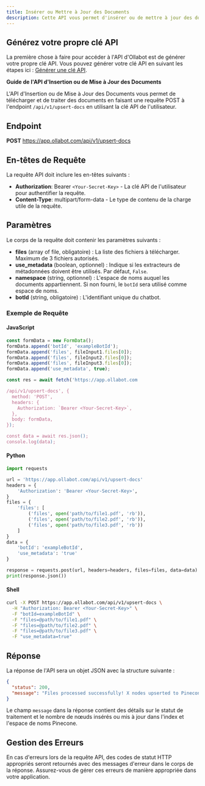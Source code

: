 ```yaml
---
title: Insérer ou Mettre à Jour des Documents
description: Cette API vous permet d'insérer ou de mettre à jour des documents dans l'espace de noms d'un chatbot spécifique.
---
```


## Générez votre propre clé API

La première chose à faire pour accéder à l'API d'Ollabot est de générer votre propre clé API. Vous pouvez générer votre clé API en suivant les étapes ici : [Générer une clé API](https://app.ollabot.com/docs/api).

**Guide de l'API d'Insertion ou de Mise à Jour des Documents**

L'API d'Insertion ou de Mise à Jour des Documents vous permet de télécharger et de traiter des documents en faisant une requête POST à l'endpoint `/api/v1/upsert-docs` en utilisant la clé API de l'utilisateur.

## Endpoint

**POST** https://app.ollabot.com/api/v1/upsert-docs

## En-têtes de Requête

La requête API doit inclure les en-têtes suivants :

- **Authorization**: Bearer `<Your-Secret-Key>` - La clé API de l'utilisateur pour authentifier la requête.
- **Content-Type**: multipart/form-data - Le type de contenu de la charge utile de la requête.

## Paramètres

Le corps de la requête doit contenir les paramètres suivants :

- **files** (array of file, obligatoire) : La liste des fichiers à télécharger. Maximum de 3 fichiers autorisés.
- **use_metadata** (boolean, optionnel) : Indique si les extracteurs de métadonnées doivent être utilisés. Par défaut, `False`.
- **namespace** (string, optionnel) : L'espace de noms auquel les documents appartiennent. Si non fourni, le `botId` sera utilisé comme espace de noms.
- **botId** (string, obligatoire) : L'identifiant unique du chatbot.

### Exemple de Requête

#### JavaScript

```javascript
const formData = new FormData();
formData.append('botId', 'exampleBotId');
formData.append('files', fileInput1.files[0]);
formData.append('files', fileInput2.files[0]);
formData.append('files', fileInput3.files[0]);
formData.append('use_metadata', true);

const res = await fetch('https://app.ollabot.com

/api/v1/upsert-docs', {
  method: 'POST',
  headers: {
    Authorization: `Bearer <Your-Secret-Key>`,
  },
  body: formData,
});

const data = await res.json();
console.log(data);
```

#### Python

```python
import requests

url = 'https://app.ollabot.com/api/v1/upsert-docs'
headers = {
    'Authorization': 'Bearer <Your-Secret-Key>',
}
files = {
    'files': [
        ('files', open('path/to/file1.pdf', 'rb')),
        ('files', open('path/to/file2.pdf', 'rb')),
        ('files', open('path/to/file3.pdf', 'rb'))
    ]
}
data = {
    'botId': 'exampleBotId',
    'use_metadata': 'true'
}

response = requests.post(url, headers=headers, files=files, data=data)
print(response.json())
```

#### Shell

```bash
curl -X POST https://app.ollabot.com/api/v1/upsert-docs \
  -H "Authorization: Bearer <Your-Secret-Key>" \
  -F "botId=exampleBotId" \
  -F "files=@path/to/file1.pdf" \
  -F "files=@path/to/file2.pdf" \
  -F "files=@path/to/file3.pdf" \
  -F "use_metadata=true"
```

## Réponse

La réponse de l'API sera un objet JSON avec la structure suivante :

```json
{
  "status": 200,
  "message": "Files processed successfully! X nodes upserted to Pinecone Index Name: your-index and Pinecone Namespace: exampleBotId."
}
```

Le champ `message` dans la réponse contient des détails sur le statut de traitement et le nombre de nœuds insérés ou mis à jour dans l'index et l'espace de noms Pinecone.

## Gestion des Erreurs

En cas d'erreurs lors de la requête API, des codes de statut HTTP appropriés seront retournés avec des messages d'erreur dans le corps de la réponse. Assurez-vous de gérer ces erreurs de manière appropriée dans votre application.